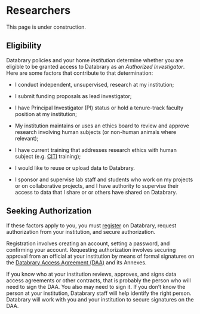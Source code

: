 # Researchers {#sec-getting-started-researchers}

::: {.callout-warning}
This page is under construction.
:::

## Eligibility {-}

Databrary policies and your home *institution* determine whether you are eligible to be granted access to Databrary as an *Authorized Investigator*.
Here are some factors that contribute to that determination:

- I conduct independent, unsupervised, research at my institution;

- I submit funding proposals as lead investigator;

- I have Principal Investigator (PI) status or hold a tenure-track faculty position at my institution;

- My institution maintains or uses an ethics board to review and approve research involving human subjects (or non-human animals where relevant); 

- I have current training that addresses research ethics with human subject (e.g. [CITI](https://about.citiprogram.org/) training);

- I would like to reuse or upload data to Databrary.

- I sponsor and supervise lab staff and students who work on my projects or on collaborative projects, and I  have authority to supervise their access to data that I share or or others have shared on Databrary.

## Seeking Authorization {-}

If these factors apply to you, you must [register](https://nyu.databrary.org/user/register) on Databrary, request authorization from your institution, and secure authorization.

Registration involves creating an account, setting a password, and confirming your account.
Requesting authorization involves securing approval from an official at your institution by means of formal signatures on the [Databrary Access Agreement (DAA)](../appendices/access_agreement.qmd) and its Annexes.

If you know who at your institution reviews, approves, and signs data access agreements or other contracts, that is probably the person who will need to sign the DAA.
You also may need to sign it.
If you don't know the person at your institution, Databrary staff will help identify the right person.
Databrary will work with you and your institution to secure signatures on the DAA.

